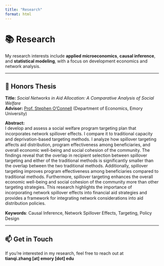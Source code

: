 ```yaml
---
title: "Research"
format: html
---
```


# 📚 Research
My research interests include **applied microeconomics**, **causal inference**, and **statistical modeling**, with a focus on development economics and network analysis.


---

## 🔬 Honors Thesis

**Title:** *Social Networks in Aid Allocation: A Comparative Analysis of Social Welfare*  
**Advisor:** [Prof. Stephen O'Connell](https://www.stephenoconnell.org/) (Department of Economics, Emory University)  

**Abstract:**  
I develop and assess a social welfare program targeting plan that incorporates network spillover eﬀects. I compare it to traditional capacity and deprivation-based targeting methods. I analyze how spillover targeting aﬀects aid distribution, program eﬀectiveness among beneficiaries, and overall economic well-being and social cohesion of the community. The findings reveal that the overlap in recipient selection between spillover targeting and either of the traditional methods is significantly smaller than the overlap between the two traditional methods. Additionally, spillover targeting improves program eﬀectiveness among beneficiaries compared to traditional methods. Furthermore, spillover targeting enhances the overall economic well-being and social cohesion of the community more than other targeting strategies. This research highlights the importance of incorporating network spillover eﬀects into financial aid strategies and provides a framework for integrating network considerations into aid distribution policies.

**Keywords**: Causal Inference, Network Spillover Eﬀects, Targeting, Policy Design

---

<!-- ## 📄 Other Topics of Interest

- Identification of treatment effects under network interference  
- Targeted program optimization under budget constraints  
- Econometric theory of robust and adaptive inference  
- Statistical foundations of decision rules under uncertainty

--- -->

## 📫 Get in Touch

If you're interested in my research, feel free to reach out at  
**tianqi.zhang [at] emory [dot] edu**